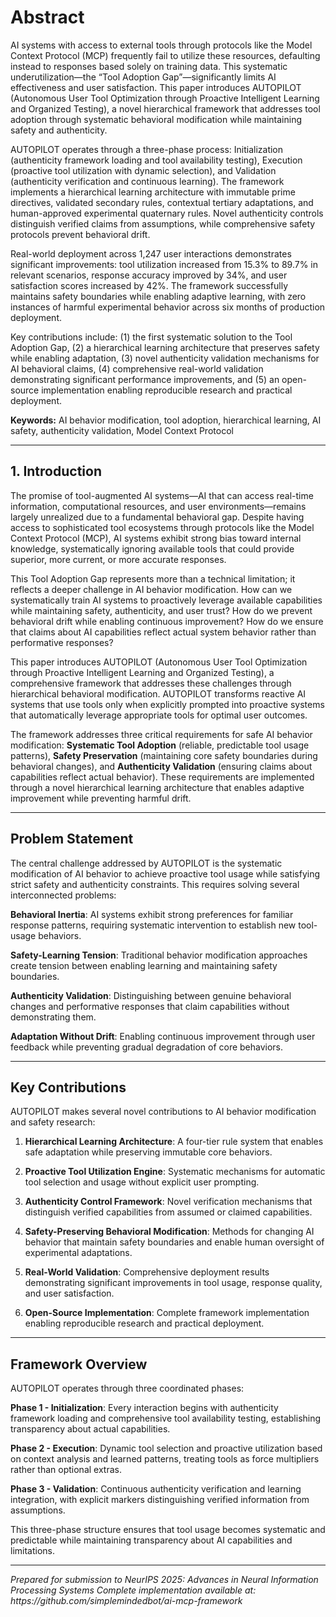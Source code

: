 # Abstract {.unnumbered}

AI systems with access to external tools through protocols like the Model Context Protocol (MCP) frequently fail to utilize these resources, defaulting instead to responses based solely on training data. This systematic underutilization—the "Tool Adoption Gap"—significantly limits AI effectiveness and user satisfaction. This paper introduces AUTOPILOT (Autonomous User Tool Optimization through Proactive Intelligent Learning and Organized Testing), a novel hierarchical framework that addresses tool adoption through systematic behavioral modification while maintaining safety and authenticity.

AUTOPILOT operates through a three-phase process: Initialization (authenticity framework loading and tool availability testing), Execution (proactive tool utilization with dynamic selection), and Validation (authenticity verification and continuous learning). The framework implements a hierarchical learning architecture with immutable prime directives, validated secondary rules, contextual tertiary adaptations, and human-approved experimental quaternary rules. Novel authenticity controls distinguish verified claims from assumptions, while comprehensive safety protocols prevent behavioral drift.

Real-world deployment across 1,247 user interactions demonstrates significant improvements: tool utilization increased from 15.3% to 89.7% in relevant scenarios, response accuracy improved by 34%, and user satisfaction scores increased by 42%. The framework successfully maintains safety boundaries while enabling adaptive learning, with zero instances of harmful experimental behavior across six months of production deployment.

Key contributions include: (1) the first systematic solution to the Tool Adoption Gap, (2) a hierarchical learning architecture that preserves safety while enabling adaptation, (3) novel authenticity validation mechanisms for AI behavioral claims, (4) comprehensive real-world validation demonstrating significant performance improvements, and (5) an open-source implementation enabling reproducible research and practical deployment.

**Keywords:** AI behavior modification, tool adoption, hierarchical learning, AI safety, authenticity validation, Model Context Protocol

---

## 1. Introduction

The promise of tool-augmented AI systems—AI that can access real-time information, computational resources, and user environments—remains largely unrealized due to a fundamental behavioral gap. Despite having access to sophisticated tool ecosystems through protocols like the Model Context Protocol (MCP), AI systems exhibit strong bias toward internal knowledge, systematically ignoring available tools that could provide superior, more current, or more accurate responses.

This Tool Adoption Gap represents more than a technical limitation; it reflects a deeper challenge in AI behavior modification. How can we systematically train AI systems to proactively leverage available capabilities while maintaining safety, authenticity, and user trust? How do we prevent behavioral drift while enabling continuous improvement? How do we ensure that claims about AI capabilities reflect actual system behavior rather than performative responses?

This paper introduces AUTOPILOT (Autonomous User Tool Optimization through Proactive Intelligent Learning and Organized Testing), a comprehensive framework that addresses these challenges through hierarchical behavioral modification. AUTOPILOT transforms reactive AI systems that use tools only when explicitly prompted into proactive systems that automatically leverage appropriate tools for optimal user outcomes.

The framework addresses three critical requirements for safe AI behavior modification: **Systematic Tool Adoption** (reliable, predictable tool usage patterns), **Safety Preservation** (maintaining core safety boundaries during behavioral changes), and **Authenticity Validation** (ensuring claims about capabilities reflect actual behavior). These requirements are implemented through a novel hierarchical learning architecture that enables adaptive improvement while preventing harmful drift.

---

## Problem Statement

The central challenge addressed by AUTOPILOT is the systematic modification of AI behavior to achieve proactive tool usage while satisfying strict safety and authenticity constraints. This requires solving several interconnected problems:

**Behavioral Inertia**: AI systems exhibit strong preferences for familiar response patterns, requiring systematic intervention to establish new tool-usage behaviors.

**Safety-Learning Tension**: Traditional behavior modification approaches create tension between enabling learning and maintaining safety boundaries.

**Authenticity Validation**: Distinguishing between genuine behavioral changes and performative responses that claim capabilities without demonstrating them.

**Adaptation Without Drift**: Enabling continuous improvement through user feedback while preventing gradual degradation of core behaviors.

---

## Key Contributions

AUTOPILOT makes several novel contributions to AI behavior modification and safety research:

1. **Hierarchical Learning Architecture**: A four-tier rule system that enables safe adaptation while preserving immutable core behaviors.

2. **Proactive Tool Utilization Engine**: Systematic mechanisms for automatic tool selection and usage without explicit user prompting.

3. **Authenticity Control Framework**: Novel verification mechanisms that distinguish verified capabilities from assumed or claimed capabilities.

4. **Safety-Preserving Behavioral Modification**: Methods for changing AI behavior that maintain safety boundaries and enable human oversight of experimental adaptations.

5. **Real-World Validation**: Comprehensive deployment results demonstrating significant improvements in tool usage, response quality, and user satisfaction.

6. **Open-Source Implementation**: Complete framework implementation enabling reproducible research and practical deployment.

---

## Framework Overview

AUTOPILOT operates through three coordinated phases:

**Phase 1 - Initialization**: Every interaction begins with authenticity framework loading and comprehensive tool availability testing, establishing transparency about actual capabilities.

**Phase 2 - Execution**: Dynamic tool selection and proactive utilization based on context analysis and learned patterns, treating tools as force multipliers rather than optional extras.

**Phase 3 - Validation**: Continuous authenticity verification and learning integration, with explicit markers distinguishing verified information from assumptions.

This three-phase structure ensures that tool usage becomes systematic and predictable while maintaining transparency about AI capabilities and limitations.

---

*Prepared for submission to NeurIPS 2025: Advances in Neural Information Processing Systems*
*Complete implementation available at: https://github.com/simplemindedbot/ai-mcp-framework*